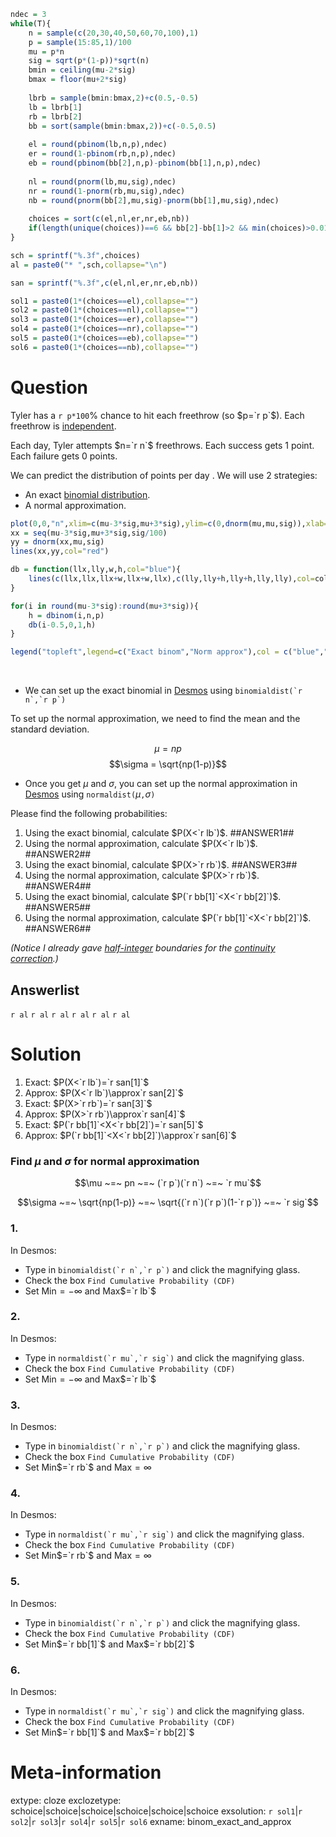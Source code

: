 ```r
ndec = 3
while(T){
    n = sample(c(20,30,40,50,60,70,100),1)
    p = sample(15:85,1)/100
    mu = p*n
    sig = sqrt(p*(1-p))*sqrt(n)
    bmin = ceiling(mu-2*sig)
    bmax = floor(mu+2*sig)
    
    lbrb = sample(bmin:bmax,2)+c(0.5,-0.5)
    lb = lbrb[1]
    rb = lbrb[2]
    bb = sort(sample(bmin:bmax,2))+c(-0.5,0.5)
    
    el = round(pbinom(lb,n,p),ndec)
    er = round(1-pbinom(rb,n,p),ndec)
    eb = round(pbinom(bb[2],n,p)-pbinom(bb[1],n,p),ndec)
    
    nl = round(pnorm(lb,mu,sig),ndec)
    nr = round(1-pnorm(rb,mu,sig),ndec)
    nb = round(pnorm(bb[2],mu,sig)-pnorm(bb[1],mu,sig),ndec)
    
    choices = sort(c(el,nl,er,nr,eb,nb))
    if(length(unique(choices))==6 && bb[2]-bb[1]>2 && min(choices)>0.01 && max(choices)<0.99 && min(diff(choices))>0.003) {break}
}

sch = sprintf("%.3f",choices)
al = paste0("* ",sch,collapse="\n")

san = sprintf("%.3f",c(el,nl,er,nr,eb,nb))

sol1 = paste0(1*(choices==el),collapse="")
sol2 = paste0(1*(choices==nl),collapse="")
sol3 = paste0(1*(choices==er),collapse="")
sol4 = paste0(1*(choices==nr),collapse="")
sol5 = paste0(1*(choices==eb),collapse="")
sol6 = paste0(1*(choices==nb),collapse="")

```

Question
========

Tyler has a `r p*100`% chance to hit each freethrow (so $p=`r p`$). Each freethrow is [independent](https://en.wikipedia.org/wiki/Independent_and_identically_distributed_random_variables).

Each day, Tyler attempts $n=`r n`$ freethrows. Each success gets 1 point. Each failure gets 0 points.

We can predict the distribution of points per day . We will use 2 strategies:

* An exact [binomial distribution](https://en.wikipedia.org/wiki/Binomial_distribution).
* A normal approximation.

```r
plot(0,0,"n",xlim=c(mu-3*sig,mu+3*sig),ylim=c(0,dnorm(mu,mu,sig)),xlab="Points",ylab="Probability",main=paste0("Probability Distribution  n=",n," p=",p,collapse=""))
xx = seq(mu-3*sig,mu+3*sig,sig/100)
yy = dnorm(xx,mu,sig)
lines(xx,yy,col="red")

db = function(llx,lly,w,h,col="blue"){
    lines(c(llx,llx,llx+w,llx+w,llx),c(lly,lly+h,lly+h,lly,lly),col=col)
}

for(i in round(mu-3*sig):round(mu+3*sig)){
    h = dbinom(i,n,p)
    db(i-0.5,0,1,h)
}

legend("topleft",legend=c("Exact binom","Norm approx"),col = c("blue","red"),lty = c(1,1))

```
\

* We can set up the exact binomial in [Desmos](https://www.desmos.com/calculator) using ``binomialdist(`r n`,`r p`)``

To set up the normal approximation, we need to find the mean and the standard deviation.

$$\mu = np$$
$$\sigma = \sqrt{np(1-p)}$$

* Once you get $\mu$ and $\sigma$, you can set up the normal approximation in [Desmos](https://www.desmos.com/calculator) using ``normaldist(``$\mu$``,``$\sigma$``)``


Please find the following probabilities:

1. Using the exact binomial, calculate $P(X<`r lb`)$. ##ANSWER1##
2. Using the normal approximation, calculate $P(X<`r lb`)$. ##ANSWER2##
3. Using the exact binomial, calculate $P(X>`r rb`)$. ##ANSWER3##
4. Using the normal approximation, calculate $P(X>`r rb`)$. ##ANSWER4##
5. Using the exact binomial, calculate $P(`r bb[1]`<X<`r bb[2]`)$. ##ANSWER5##
6. Using the normal approximation, calculate $P(`r bb[1]`<X<`r bb[2]`)$. ##ANSWER6##

*(Notice I already gave [half-integer](https://en.wikipedia.org/wiki/Half-integer) boundaries for the [continuity correction](https://en.wikipedia.org/wiki/Continuity_correction).)*

Answerlist
--------

`r al`
`r al`
`r al`
`r al`
`r al`
`r al`


Solution
========

1. Exact: $P(X<`r lb`)=`r san[1]`$
2. Approx: $P(X<`r lb`)\approx`r san[2]`$
3. Exact: $P(X>`r rb`)=`r san[3]`$
4. Approx: $P(X>`r rb`)\approx`r san[4]`$
5. Exact: $P(`r bb[1]`<X<`r bb[2]`)=`r san[5]`$
6. Approx: $P(`r bb[1]`<X<`r bb[2]`)\approx`r san[6]`$

### Find $\mu$ and $\sigma$ for normal approximation

$$\mu ~=~ pn ~=~ (`r p`)(`r n`) ~=~ `r mu`$$


$$\sigma ~=~ \sqrt{np(1-p)} ~=~ \sqrt{(`r n`)(`r p`)(1-`r p`)} ~=~ `r sig`$$

### 1.

In Desmos:

* Type in ``binomialdist(`r n`,`r p`)`` and click the magnifying glass.
* Check the box `Find Cumulative Probability (CDF)`
* Set Min$=-\infty$ and Max$=`r lb`$

### 2.

In Desmos:

* Type in ``normaldist(`r mu`,`r sig`)`` and click the magnifying glass.
* Check the box `Find Cumulative Probability (CDF)`
* Set Min$=-\infty$ and Max$=`r lb`$

### 3.

In Desmos:

* Type in ``binomialdist(`r n`,`r p`)`` and click the magnifying glass.
* Check the box `Find Cumulative Probability (CDF)`
* Set Min$=`r rb`$ and Max$=\infty$

### 4.

In Desmos:

* Type in ``normaldist(`r mu`,`r sig`)`` and click the magnifying glass.
* Check the box `Find Cumulative Probability (CDF)`
* Set Min$=`r rb`$ and Max$=\infty$

### 5.

In Desmos:

* Type in ``binomialdist(`r n`,`r p`)`` and click the magnifying glass.
* Check the box `Find Cumulative Probability (CDF)`
* Set Min$=`r bb[1]`$ and Max$=`r bb[2]`$

### 6.

In Desmos:

* Type in ``normaldist(`r mu`,`r sig`)`` and click the magnifying glass.
* Check the box `Find Cumulative Probability (CDF)`
* Set Min$=`r bb[1]`$ and Max$=`r bb[2]`$



Meta-information
================
extype: cloze
exclozetype: schoice|schoice|schoice|schoice|schoice|schoice
exsolution: `r sol1`|`r sol2`|`r sol3`|`r sol4`|`r sol5`|`r sol6`
exname: binom_exact_and_approx